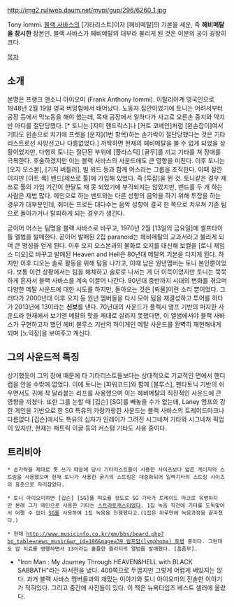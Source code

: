 http://img2.ruliweb.daum.net/mypi/gup/296/6260_1.jpg

Tony Iommi. [[블랙 사바스]]의 [기타리스트]이자 [헤비메탈]의 기본을 세운, 즉 '''헤비메탈을 창시한''' 장본인. 블랙 사바스가 헤비메탈의 대부라 불리게 된 것은 이분의 공이 굉장히 크다.

[[목차]]

== 소개 ==
본명은 프랭크 앤소니 아이오미 (Frank Anthony Iommi). 이탈리아계 영국인으로 1948년 2월 19일 영국 버밍험에서 태어났다. 노동자 집안이었기에 토니는 어려서부터 공장 등에서 막노동을 해야 했는데, 목재 공장에서 일하다가 사고로 오른손 중지와 약지 반 마디를 절단당했다. [* 토니는 [지미 헨드릭스]나 [커트 코베인]처럼 [왼손잡이]여서 기타도 왼손으로 치기에 프렛을 [운지](1번 항목)하는 손가락이 절단당했다는 것은 기타리스트로선 사망선고나 다름없었다.] 까딱하면 현재의 헤비메탈을 볼 수 없게 되었을 상황이었지만, 다행히 토니는 절단된 부위에 [플라스틱] [골무]를 끼고 기타를 쳐 장애를 극복한다. 후술하겠지만 이는 블랙 사바스의 사운드에도 큰 영향을 미친다.
이후 토니는 [오지 오스본], [기저 버틀러], 빌 워드 등과 함께 어스라는 그룹을 조직한다. 이때 잠깐이지만 [아트 록] 밴드[제쓰로 툴]에 가입해 있었다. 즉 [투잡]을 뛴 것. 토니같은 경우 제쓰로 툴의 가입 기간이 한달도 채 못 되었기에 부각되지는 않았지만, 밴드를 두 개 하는 사람은 제법 많다. 메인으로 하는 밴드와는 다른 성향의 음악을 하기 위해 투잡을 하는 경우가 대부분인데, 취미든 프로든 대다수는 음악 성향이 결국 한 쪽으로 치우쳐 기존 팀으로 돌아가거나 탈퇴하게 되는 경우가 생긴다. 

곧이어 어스는 팀명을 블랙 사바스로 바꾸고, 1970년 2월 [13일의 금요일]에 셀프타이틀 앨범을 발매한다. 곧이어 발매된 2집 paranoid는 헤비메탈의 교과서라고 불리게 되며 큰 명성을 얻게 된다. 이후 오지 오스본과의 불화로 오지를 대신해 보컬을 [로니 제임스 디오]로 바꾸고 발매된 Heaven and Hell은 80년대 메탈의 기본을 다지게 된다. 하지만 이후 디오는 솔로 활동을 위해 팀을 나가고, 이때 남은 원년멤버는 토니 본인뿐이었다. 보통 이런 상황에서는 팀을 해체하고 솔로로 나서는 게 더 이득이었지만 토니는 묵묵하게 혼자서 블랙 사바스를 계속 이끌어 나간다. 90년대 중반까지 시대의 변화를 겪으며 다양한 메탈 사운드에 대한 시도를 하지만, 돌아오는 것은 [퇴물]이란 소리 뿐이었다. 
그러다가 2000년대 이후 오지 등 원년 멤버들을 다시 모아 팀을 재결성하고 투어를 하다가 2013년에 13이라는 '''신보'''를 낸다. 70년대의 사운드가 플렉시 앰프 기반의 퍼지한 사운드라 현재에서 보기엔 메탈의 맛을 제대로 살리지 못했다면, 이 앨범에서야 블랙 사바스가 구현하고자 했던 헤비 블루스 기반의 하이게인 메탈 사운드를 완벽히 재현해내게 되며 [노익장]을 보여주고 계신다.

== 그의 사운드적 특징 ==
상기했듯이 그의 장애 때문에 타 기타리스트들보다는 상대적으로 기교적인 면에서 핸디캡을 안을 수밖에 없었다. 이에 토니는 [파워코드]와 함께 [블루스], 펜타토닉 기반의 쉬우면서도 귀에 착 달라붙는 리프를 사용했으며 이는 헤비메탈의 직진적인 사운드에 큰 영향을 끼쳤다. 또한 그를 논할 때 [깁슨] [SG]를 빼놓을 수가 없는데, Laney 앰프의 강한 게인을 기반으로 한 SG 특유의 카랑카랑한 사운드는 블랙 사바스의 트레이드마크나 다름없다.[깁슨]에서도 특유의 십자가 인레이가 그려진 시그네쳐 기타와 시그네쳐 픽업이 있지만, 현재는 패트릭 이글 등의 커스텀 기타도 사용 중이다. 

== 트리비아 ==
 * 손가락을 제대로 못 쓰기 때문에 당시 기타리스트들이 사용한 사이즈보다 얇은 게이지의 스트링을 사용했으며 현재 토니가 사용한 굵기의 스트링은 대중화되어 일렉기타의 스트링 사이즈의 표준으로 자리잡았다.

 * 토니 아이오미하면 [깁슨] [SG]를 떠오를 정도로 SG 기타가 트레이드 마크로 유명하지만 본래 그가 메인으로 사용한 기타는 [[스트라토캐스터]]였다. 1집 녹음 직전에 기타를 도둑맞아서 어쩔 수 없이 [[SG]]를 사용하여 1집 녹음을 진행했다고.(1집은 하루만에 녹음과정을 끝마쳤다.) 

 * 현재 [[http://www.musicinfo.co.kr/gm/bbs/board.php?bo_table=news_music&wr_id=106&page=39 림프암(lymphoma) 투병]] 중이다. 그런데도 암 치료를 병행하면서 13이라는 훌륭한 퀄리티의 앨범을 발매했다. [흠좀무].

*"Iron Man : My Journey Through HEAVEN&HELL with BLACK SABBATH"라는 자서전을 냈다. 400쪽으로 두껍지만 그렇게 어렵게 써있지는 않다. 과거 블랙 사바스 멤버들과의 재밌는 이야기와 토니 아이오미의 진솔한 이야기가 적혀있다. 그리고 중간에 사진들이 있다. 이 책은 뉴욕타임즈 베스트 셀러에 올랐다.
